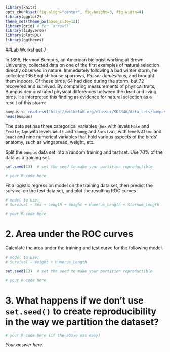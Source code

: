 ```r

library(knitr)
opts_chunk$set(fig.align="center", fig.height=3, fig.width=4)
library(ggplot2)
theme_set(theme_bw(base_size=12))
library(grid) # for `arrow()`
library(tidyverse)
library(plotROC)
library(ggthemes)

```
##Lab Worksheet 7

In 1898, Hermon Bumpus, an American biologist working at Brown University, collected data on one of the first examples of natural selection directly observed in nature. Immediately following a bad winter storm, he collected 136 English house sparrows, *Passer domesticus*, and brought them indoors. Of these birds, 64 had died during the storm, but 72 recovered and survived. By comparing measurements of physical traits, Bumpus demonstrated physical differences between the dead and living birds. He interpreted this finding as evidence for natural selection as a result of this storm:

```r

bumpus <- read.csv("http://wilkelab.org/classes/SDS348/data_sets/bumpus_full.csv")
head(bumpus)

```

The data set has three categorical variables (`Sex` with levels `Male` and `Female`; `Age` with levels `Adult` and `Young`; and `Survival`, with levels `Alive` and `Dead`) and nine numerical variables that hold various aspects of the birds' anatomy, such as wingspread, weight, etc.

Split the `bumpus` data set into a random training and test set. Use 70% of the data as a training set. 
```r

set.seed(13)  # set the seed to make your partition reproductible

# your R code here

```

Fit a logistic regression model on the training data set, then predict the survival on the test data set, and plot the resulting ROC curves. 
```r
# model to use: 
# Survival ~ Sex + Length + Weight + Humerus_Length + Sternum_Length

# your R code here

```

# 2. Area under the ROC curves

Calculate the area under the training and test curve for the following model.
```r
# model to use:
# Survival ~ Weight + Humerus_Length

set.seed(13)  # set the seed to make your partition reproductible

# your R code here

```

# 3. What happens if we don't use `set.seed()` to create reproducibility in the way we partition the dataset?

```r

# your R code here (if the above was easy)

```

*Your answer here.*